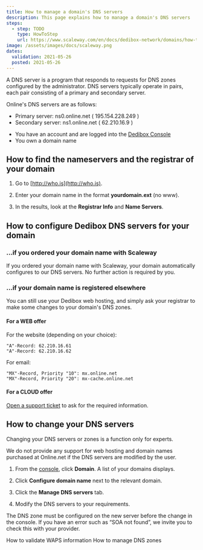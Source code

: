 ```yaml
---
title: How to manage a domain's DNS servers
description: This page explains how to manage a domain's DNS servers
steps:
  - step: TODO
    type: HowToStep
    url: https://www.scaleway.com/en/docs/dedibox-network/domains/how-to/manage-dns-servers
image: /assets/images/docs/scaleway.png
dates:
  validation: 2021-05-26
  posted: 2021-05-26
---
```


A DNS server is a program that responds to requests for DNS zones configured by the administrator. DNS servers typically operate in pairs, each pair consisting of a primary and secondary server.

Online's DNS servers are as follows:

  * Primary server:     ns0.online.net   ( 195.154.228.249 )
  * Secondary server:   ns1.online.net   ( 62.210.16.9 )

<Message type="requirement">

  - You have an account and are logged into the [Dedibox Console](https://console.online.net) 
  - You own a domain name
  
</Message>


## How to find the nameservers and the registrar of your domain

1. Go to [http://who.is](http://who.is).

2. Enter your domain name in the format **yourdomain.ext** (no www).

3. In the results, look at the **Registrar Info** and **Name Servers**.

## How to configure Dedibox DNS servers for your domain

### ...if you ordered your domain name with Scaleway

If you ordered your domain name with Scaleway, your domain automatically configures to our DNS servers. No further action is required by you.

### ...if your domain name is registered elsewhere

You can still use your Dedibox web hosting, and simply ask your registrar to make some changes to your domain's DNS zones. 

#### For a WEB offer

For the website (depending on your choice):
```
"A"-Record: 62.210.16.61
"A"-Record: 62.210.16.62
```

For email:
```
"MX"-Record, Priority "10": mx.online.net
"MX"-Record, Priority "20": mx-cache.online.net
```

#### For a CLOUD offer

[Open a support ticket](https://console.online.net/en/assistance/ticket) to ask for the required information.

## How to change your DNS servers

<Message type="important">

Changing your DNS servers or zones is a function only for experts.

We do not provide any support for web hosting and domain names purchased at Online.net if the DNS servers are modified by the user.

</Message>

1. From the [console](https://console.online.net), click **Domain**. A list of your domains displays.

2. Click **Configure domain name** next to the relevant domain. 

    <Lightbox src="scaleway-domain-configure.png" alt="" />

3. Click the **Manage DNS servers** tab.

  <Lightbox src="scaleway-change-dns.png" alt="" />

4. Modify the DNS servers to your requirements.

<Message type="important">

The DNS zone must be configured on the new server before the change in the console.
If you have an error such as “SOA not found”, we invite you to check this with your provider. 

</Message>

<Navigation title="See Also">
  <PreviousButton to="/dedibox-network/domains/how-to/validate-waps-info/">How to validate WAPS information</PreviousButton>
  <NextButton to="/dedibox-network/domains/how-to/manage-dns-zones/">How to manage DNS zones</NextButton>
</Navigation>

